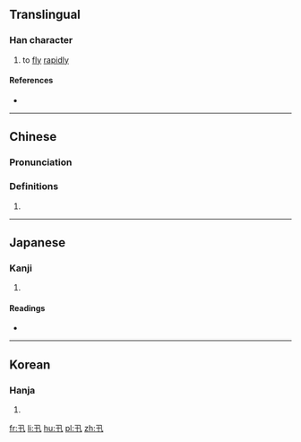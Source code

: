 {{character info/new}}
==Translingual==
{{Han etyl}}

===Han character===
{{Han char|rn=24|rad=十|as=01|sn=3|four=|canj=弓十 (NJ)|ids=⿹⺄十}}

# to [[fly]] [[rapid]]ly

====References====
* {{Han ref|kx=0155.180|dkj=02696|dj=0351.010|hdz=10050.030|uh=5342|ud=21314}}

----

==Chinese==
{{zh-forms}}

===Pronunciation===
{{zh-pron
|m=xùn
|c=seon3
|mc=y
|oc=y
|ma=
|cat=v
}}

===Definitions===
# {{rfdef|lang=zh}}

----

==Japanese==

===Kanji===
{{ja-kanji|grade=|rs=十01}}

# {{defn|lang=ja|sort=十01}}

====Readings====
* {{ja-readings|on=[[しん]] (shin)|kun=[[とぶ]] (tobu)}}

----

==Korean==

===Hanja===
{{ko-hanja|hangeul=신|rv=sin|mr=sin}}

# {{defn|lang=ko|sort=十01}}

[[fr:卂]]
[[li:卂]]
[[hu:卂]]
[[pl:卂]]
[[zh:卂]]
